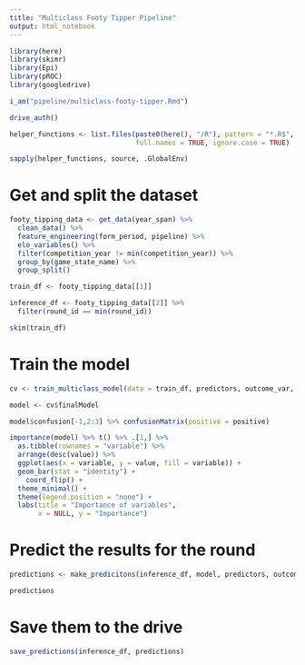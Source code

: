```yaml
---
title: "Multiclass Footy Tipper Pipeline"
output: html_notebook
---
```


```r
library(here)
library(skimr)
library(Epi)
library(pROC)
library(googledrive)

i_am("pipeline/multiclass-footy-tipper.Rmd")

drive_auth()

helper_functions <- list.files(paste0(here(), "/R"), pattern = "*.R$", 
                               full.names = TRUE, ignore.case = TRUE)

sapply(helper_functions, source, .GlobalEnv)
```

# Get and split the dataset

```r
footy_tipping_data <- get_data(year_span) %>%
  clean_data() %>%
  feature_engineering(form_period, pipeline) %>%
  elo_variables() %>%
  filter(competition_year != min(competition_year)) %>%
  group_by(game_state_name) %>%
  group_split()

train_df <- footy_tipping_data[[1]]

inference_df <- footy_tipping_data[[2]] %>%
  filter(round_id == min(round_id))

skim(train_df)
```

# Train the model

```r
cv <- train_multiclass_model(data = train_df, predictors, outcome_var, opt_metric)

model <- cv$finalModel
```

```r
model$confusion[-1,2:3] %>% confusionMatrix(positive = positive)
```

```r
importance(model) %>% t() %>% .[1,] %>% 
  as.tibble(rownames = "variable") %>%
  arrange(desc(value)) %>%
  ggplot(aes(x = variable, y = value, fill = variable)) +
  geom_bar(stat = "identity") +
    coord_flip() +
  theme_minimal() +
  theme(legend.position = "none") +
  labs(title = "Importance of variables",
       x = NULL, y = "Importance")
```

# Predict the results for the round

```r
predictions <- make_predicitons(inference_df, model, predictors, outcome_var)

predictions
```

# Save them to the drive

```r
save_predictions(inference_df, predictions)
```
